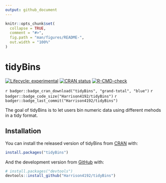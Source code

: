 ```yaml
---
output: github_document
---
```


<!-- README.md is generated from README.Rmd. Please edit that file -->

```r
knitr::opts_chunk$set(
  collapse = TRUE,
  comment = "#>",
  fig.path = "man/figures/README-",
  out.width = "100%"
)
```

# tidyBins

<!-- badges: start -->
[![Lifecycle: experimental](https://img.shields.io/badge/lifecycle-experimental-orange.svg)](https://www.tidyverse.org/lifecycle/#experimental)
[![CRAN status](https://www.r-pkg.org/badges/version/tidyBins)](https://CRAN.R-project.org/package=tidyBins)
[![R-CMD-check](https://github.com/Harrison4192/tidyBins/workflows/R-CMD-check/badge.svg)](https://github.com/Harrison4192/tidyBins/actions)

`r badger::badge_cran_download("tidyBins", "grand-total", "blue")`
`r badger::badge_code_size("Harrison4192/tidyBins")`
`r badger::badge_last_commit("Harrison4192/tidyBins")`
<!-- badges: end -->

The goal of tidyBins is to let users bin numeric data using different mehods in a tidy format.

## Installation

You can install the released version of tidyBins from [CRAN](https://CRAN.R-project.org) with:

``` r
install.packages("tidyBins")
```

And the development version from [GitHub](https://github.com/) with:

``` r
# install.packages("devtools")
devtools::install_github("Harrison4192/tidyBins")
```
